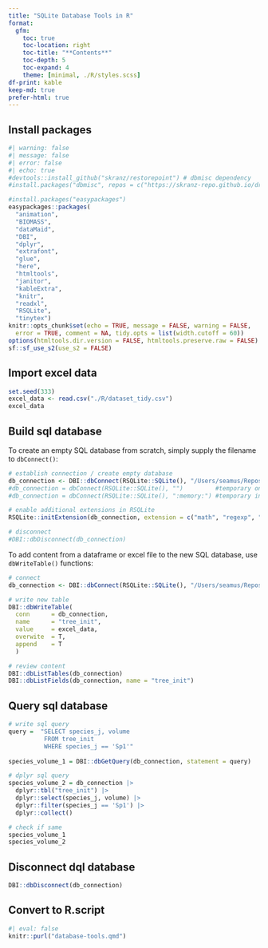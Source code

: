 ```yaml
---
title: "SQLite Database Tools in R"
format: 
  gfm:
    toc: true
    toc-location: right
    toc-title: "**Contents**"
    toc-depth: 5
    toc-expand: 4
    theme: [minimal, ./R/styles.scss]
df-print: kable
keep-md: true
prefer-html: true
---
```


## Install packages

```r
#| warning: false
#| message: false
#| error: false
#| echo: true
#devtools::install_github("skranz/restorepoint") # dbmisc dependency
#install.packages("dbmisc", repos = c("https://skranz-repo.github.io/drat/")) # dbmisc package

#install.packages("easypackages")
easypackages::packages(
  "animation",
  "BIOMASS",
  "dataMaid",
  "DBI",
  "dplyr",
  "extrafont",
  "glue",
  "here",
  "htmltools",
  "janitor",
  "kableExtra",
  "knitr",
  "readxl",
  "RSQLite",
  "tinytex")
knitr::opts_chunk$set(echo = TRUE, message = FALSE, warning = FALSE,
  error = TRUE, comment = NA, tidy.opts = list(width.cutoff = 60)) 
options(htmltools.dir.version = FALSE, htmltools.preserve.raw = FALSE)
sf::sf_use_s2(use_s2 = FALSE)
```

## Import excel data

```r
set.seed(333)
excel_data <- read.csv("./R/dataset_tidy.csv")
excel_data
```

## Build sql database

To create an empty SQL database from scratch, simply supply the filename to `dbConnect()`:

```r
# establish connection / create empty database
db_connection <- DBI::dbConnect(RSQLite::SQLite(), "/Users/seamus/Repos/database-tools/R/database.db")
#db_connection = dbConnect(RSQLite::SQLite(), "")         #temporary on-disk database
#db_connection = dbConnect(RSQLite::SQLite(), ":memory:") #temporary in-memory database

# enable additional extensions in RSQLite
RSQLite::initExtension(db_connection, extension = c("math", "regexp", "series", "csv", "uuid"))

# disconnect
#DBI::dbDisconnect(db_connection)
```

To add content from a dataframe or excel file to the new SQL database, use `dbWriteTable()` functions: 

```r
# connect
db_connection <- DBI::dbConnect(RSQLite::SQLite(), "/Users/seamus/Repos/database-tools/R/database.db")

# write new table
DBI::dbWriteTable(
  conn      = db_connection, 
  name      = "tree_init", 
  value     = excel_data, 
  overwite  = T, 
  append    = T
  )

# review content
DBI::dbListTables(db_connection)
DBI::dbListFields(db_connection, name = "tree_init")
```

## Query sql database

```r
# write sql query
query =  "SELECT species_j, volume
          FROM tree_init
          WHERE species_j == 'Sp1'"
        
species_volume_1 = DBI::dbGetQuery(db_connection, statement = query)

# dplyr sql query
species_volume_2 = db_connection |>
  dplyr::tbl("tree_init") |>
  dplyr::select(species_j, volume) |>
  dplyr::filter(species_j == 'Sp1') |>
  dplyr::collect()

# check if same
species_volume_1
species_volume_2
```

## Disconnect dql database


```r
DBI::dbDisconnect(db_connection)
```

 
## Convert to R.script

```r
#| eval: false
knitr::purl("database-tools.qmd")
```
